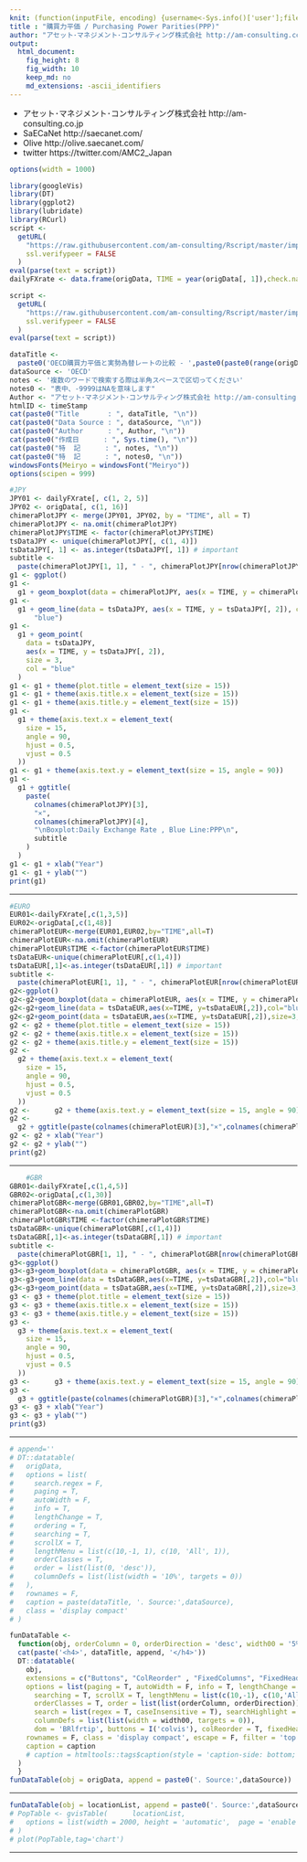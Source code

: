 ```yaml
---
knit: (function(inputFile, encoding) {username<-Sys.info()['user'];fileName<-'defaultPath.csv';pathToFile <-paste0('C:/Users/', username,'/Desktop/pathToCSV/');setwd(pathToFile);buf0<-read.csv(fileName,header = F,skip = 0,stringsAsFactor = F,check.names = F,fileEncoding = 'utf-8');timeStamp<-format(Sys.time(),'%Y-%m-%d-%H-%M-%S');rmarkdown::render(inputFile, encoding = encoding, output_file = paste0('C:/Users/',username,buf0[2,1],'charts/','am-consulting.co.jp-OECDPPP.html')) })
title : "購買力平価 / Purchasing Power Parities(PPP)"
author: "アセット･マネジメント･コンサルティング株式会社 http://am-consulting.co.jp"
output: 
  html_document:
    fig_height: 8
    fig_width: 10
    keep_md: no
    md_extensions: -ascii_identifiers 
---
```

<link href="http://knowledgevault.saecanet.com/components/rmarkdown-html.css" rel="stylesheet"> 
<style>
.main-container {
	max-width: 1000px;
	margin-left: auto;
	margin-right: auto;
}
table{
 white-space: nowrap;
}
</style>

- アセット･マネジメント･コンサルティング株式会社 http://am-consulting.co.jp
- SaECaNet http://saecanet.com/
- Olive http://olive.saecanet.com/
- twitter https://twitter.com/AMC2_Japan

```r
options(width = 1000)
```

```r
library(googleVis)
library(DT)
library(ggplot2)
library(lubridate)
library(RCurl)
script <-
  getURL(
    "https://raw.githubusercontent.com/am-consulting/Rscript/master/importFXRateFromFRED_major.r",
    ssl.verifypeer = FALSE
  )
eval(parse(text = script))
dailyFXrate <- data.frame(origData, TIME = year(origData[, 1]),check.names = F)

script <-
  getURL(
    "https://raw.githubusercontent.com/am-consulting/Rscript/master/importOECDPPP.r",
    ssl.verifypeer = FALSE
  )
eval(parse(text = script))
```

```r
dataTitle <-
  paste0('OECD購買力平価と実勢為替レートの比較 - ',paste0(paste0(range(origData[,1]),'年'),collapse = '~'))
dataSource <- 'OECD'
notes <- '複数のワードで検索する際は半角スペースで区切ってください'
notes0 <- "表中、-9999はNAを意味します"
Author <- "アセット･マネジメント･コンサルティング株式会社 http://am-consulting.co.jp"
htmlID <- timeStamp
cat(paste0("Title       : ", dataTitle, "\n"))
cat(paste0("Data Source : ", dataSource, "\n"))
cat(paste0("Author      : ", Author, "\n"))
cat(paste0("作成日      : ", Sys.time(), "\n"))
cat(paste0("特  記      : ", notes, "\n"))
cat(paste0("特  記      : ", notes0, "\n"))
windowsFonts(Meiryo = windowsFont("Meiryo"))
options(scipen = 999)
```

```r
#JPY
JPY01 <- dailyFXrate[, c(1, 2, 5)]
JPY02 <- origData[, c(1, 16)]
chimeraPlotJPY <- merge(JPY01, JPY02, by = "TIME", all = T)
chimeraPlotJPY <- na.omit(chimeraPlotJPY)
chimeraPlotJPY$TIME <- factor(chimeraPlotJPY$TIME)
tsDataJPY <- unique(chimeraPlotJPY[, c(1, 4)])
tsDataJPY[, 1] <- as.integer(tsDataJPY[, 1]) # important
subtitle <-
  paste(chimeraPlotJPY[1, 1], " - ", chimeraPlotJPY[nrow(chimeraPlotJPY), 1])
g1 <- ggplot()
g1 <-
  g1 + geom_boxplot(data = chimeraPlotJPY, aes(x = TIME, y = chimeraPlotJPY[, 3]))
g1 <-
  g1 + geom_line(data = tsDataJPY, aes(x = TIME, y = tsDataJPY[, 2]), col =
      "blue")
g1 <-
  g1 + geom_point(
    data = tsDataJPY,
    aes(x = TIME, y = tsDataJPY[, 2]),
    size = 3,
    col = "blue"
  )
g1 <- g1 + theme(plot.title = element_text(size = 15))
g1 <- g1 + theme(axis.title.x = element_text(size = 15))
g1 <- g1 + theme(axis.title.y = element_text(size = 15))
g1 <-
  g1 + theme(axis.text.x = element_text(
    size = 15,
    angle = 90,
    hjust = 0.5,
    vjust = 0.5
  ))
g1 <- g1 + theme(axis.text.y = element_text(size = 15, angle = 90))
g1 <-
  g1 + ggtitle(
    paste(
      colnames(chimeraPlotJPY)[3],
      "×",
      colnames(chimeraPlotJPY)[4],
      "\nBoxplot:Daily Exchange Rate , Blue Line:PPP\n",
      subtitle
    )
  )
g1 <- g1 + xlab("Year")
g1 <- g1 + ylab("")
print(g1)
```
<hr>
```r
#EURO
EUR01<-dailyFXrate[,c(1,3,5)]
EUR02<-origData[,c(1,48)]
chimeraPlotEUR<-merge(EUR01,EUR02,by="TIME",all=T)
chimeraPlotEUR<-na.omit(chimeraPlotEUR)
chimeraPlotEUR$TIME <-factor(chimeraPlotEUR$TIME)
tsDataEUR<-unique(chimeraPlotEUR[,c(1,4)])
tsDataEUR[,1]<-as.integer(tsDataEUR[,1]) # important
subtitle <-
  paste(chimeraPlotEUR[1, 1], " - ", chimeraPlotEUR[nrow(chimeraPlotEUR), 1])
g2<-ggplot()
g2<-g2+geom_boxplot(data = chimeraPlotEUR, aes(x = TIME, y = chimeraPlotEUR[, 3]))
g2<-g2+geom_line(data = tsDataEUR,aes(x=TIME, y=tsDataEUR[,2]),col="blue")
g2<-g2+geom_point(data = tsDataEUR,aes(x=TIME, y=tsDataEUR[,2]),size=3,col="blue")
g2 <- g2 + theme(plot.title = element_text(size = 15))
g2 <- g2 + theme(axis.title.x = element_text(size = 15))
g2 <- g2 + theme(axis.title.y = element_text(size = 15))
g2 <-
  g2 + theme(axis.text.x = element_text(
    size = 15,
    angle = 90,
    hjust = 0.5,
    vjust = 0.5
  ))
g2 <-      g2 + theme(axis.text.y = element_text(size = 15, angle = 90))
g2 <-
  g2 + ggtitle(paste(colnames(chimeraPlotEUR)[3],"×",colnames(chimeraPlotEUR)[4],"\nBoxplot:Daily Exchange Rate , Blue Line:PPP\n", subtitle))
g2 <- g2 + xlab("Year")
g2 <- g2 + ylab("")
print(g2)
```
<hr>
```r
    #GBR
GBR01<-dailyFXrate[,c(1,4,5)]
GBR02<-origData[,c(1,30)]
chimeraPlotGBR<-merge(GBR01,GBR02,by="TIME",all=T)
chimeraPlotGBR<-na.omit(chimeraPlotGBR)
chimeraPlotGBR$TIME <-factor(chimeraPlotGBR$TIME)
tsDataGBR<-unique(chimeraPlotGBR[,c(1,4)])
tsDataGBR[,1]<-as.integer(tsDataGBR[,1]) # important
subtitle <-
  paste(chimeraPlotGBR[1, 1], " - ", chimeraPlotGBR[nrow(chimeraPlotGBR), 1])
g3<-ggplot()
g3<-g3+geom_boxplot(data = chimeraPlotGBR, aes(x = TIME, y = chimeraPlotGBR[, 3]))
g3<-g3+geom_line(data = tsDataGBR,aes(x=TIME, y=tsDataGBR[,2]),col="blue")
g3<-g3+geom_point(data = tsDataGBR,aes(x=TIME, y=tsDataGBR[,2]),size=3,col="blue")
g3 <- g3 + theme(plot.title = element_text(size = 15))
g3 <- g3 + theme(axis.title.x = element_text(size = 15))
g3 <- g3 + theme(axis.title.y = element_text(size = 15))
g3 <-
  g3 + theme(axis.text.x = element_text(
    size = 15,
    angle = 90,
    hjust = 0.5,
    vjust = 0.5
  ))
g3 <-      g3 + theme(axis.text.y = element_text(size = 15, angle = 90))
g3 <-
  g3 + ggtitle(paste(colnames(chimeraPlotGBR)[3],"×",colnames(chimeraPlotGBR)[4],"\nBoxplot:Daily Exchange Rate , Blue Line:PPP\n", subtitle))
g3 <- g3 + xlab("Year")
g3 <- g3 + ylab("")
print(g3)
```

***

```r
# append=''
# DT::datatable(
#   origData,
#   options = list(
#     search.regex = F,
#     paging = T,
#     autoWidth = F,
#     info = T,
#     lengthChange = T,
#     ordering = T,
#     searching = T,
#     scrollX = T,
#     lengthMenu = list(c(10,-1, 1), c(10, 'All', 1)),
#     orderClasses = T,
#     order = list(list(0, 'desc')),
#     columnDefs = list(list(width = '10%', targets = 0))
#   ),
#   rownames = F,
#   caption = paste(dataTitle, '. Source:',dataSource),
#   class = 'display compact'
# )

funDataTable <- 
  function(obj, orderColumn = 0, orderDirection = 'desc', width00 = '5%', caption = '', dataTitle='', append='') {
  cat(paste('<h4>', dataTitle, append, '</h4>'))  
  DT::datatable(
    obj,
    extensions = c("Buttons", "ColReorder" , "FixedColumns", "FixedHeader"),
    options = list(paging = T, autoWidth = F, info = T, lengthChange = T, ordering = T,
      searching = T, scrollX = T, lengthMenu = list(c(10,-1), c(10,'All')),
      orderClasses = T, order = list(list(orderColumn, orderDirection)), 
      search = list(regex = T, caseInsensitive = T), searchHighlight = T,
      columnDefs = list(list(width = width00, targets = 0)),
      dom = 'BRlfrtip', buttons = I('colvis'), colReorder = T, fixedHeader = T, fixedColumns = list(leftColumns = 1)),
    rownames = F, class = 'display compact', escape = F, filter = 'top', 
    caption = caption
    # caption = htmltools::tags$caption(style = 'caption-side: bottom; text-align: center;','Table ', htmltools::em(caption))
  )  
  }
funDataTable(obj = origData, append = paste0('. Source:',dataSource))
```

***

```r
funDataTable(obj = locationList, append = paste0('. Source:',dataSource),orderDirection = 'asc')
# PopTable <- gvisTable(      locationList, 
#   options = list(width = 2000, height = 'automatic',  page = 'enable' ,  pageSize=10)
# )
# plot(PopTable,tag='chart')
```

***

<script>
  (function(i,s,o,g,r,a,m){i['GoogleAnalyticsObject']=r;i[r]=i[r]||function(){
  (i[r].q=i[r].q||[]).push(arguments)},i[r].l=1*new Date();a=s.createElement(o),
  m=s.getElementsByTagName(o)[0];a.async=1;a.src=g;m.parentNode.insertBefore(a,m)
  })(window,document,'script','https://www.google-analytics.com/analytics.js','ga');

  ga('create', 'UA-3077339-5', 'auto');
  ga('send', 'pageview');

</script>